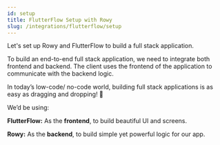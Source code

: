 ```yaml
---
id: setup
title: FlutterFlow Setup with Rowy
slug: /integrations/flutterflow/setup
---
```


Let's set up Rowy and FlutterFlow to build a full stack application. 

To build an end-to-end full stack application, we need to integrate both frontend and backend. The client uses the frontend of the application to communicate with the backend logic.

In today’s low-code/ no-code world, building full stack applications is as easy as dragging and dropping! 💪

We’d be using:

**FlutterFlow:** As the **frontend**, to build beautiful UI and screens.

**Rowy:** As the **backend**, to build simple yet powerful logic for our app.


